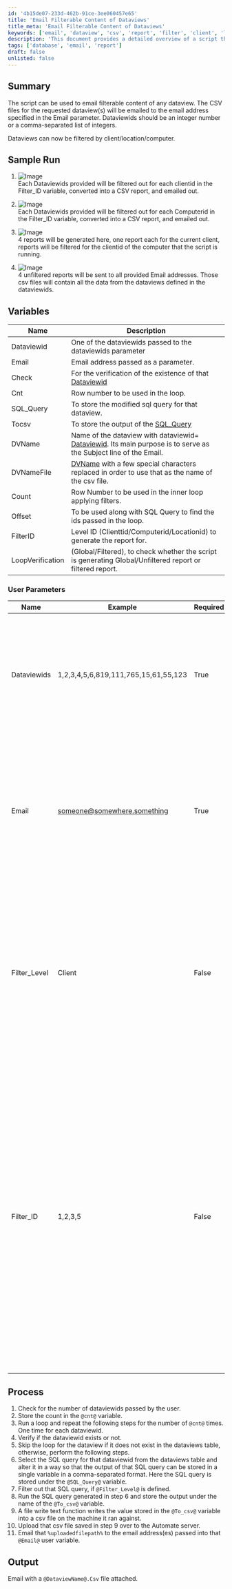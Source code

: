 ```yaml
---
id: '4b15de07-233d-462b-91ce-3ee060457e65'
title: 'Email Filterable Content of Dataviews'
title_meta: 'Email Filterable Content of Dataviews'
keywords: ['email', 'dataview', 'csv', 'report', 'filter', 'client', 'location', 'computer']
description: 'This document provides a detailed overview of a script that emails filterable content from specified dataviews. Users can input multiple dataview IDs and receive the corresponding CSV reports via email, with the ability to filter by client, location, or computer.'
tags: ['database', 'email', 'report']
draft: false
unlisted: false
---
```

## Summary

The script can be used to email filterable content of any dataview. The CSV files for the requested dataview(s) will be emailed to the email address specified in the Email parameter. Dataviewids should be an integer number or a comma-separated list of integers.

Dataviews can now be filtered by client/location/computer.

## Sample Run

1. ![Image](../../../static/img/Dataview---Email-as-CSV-Param/image_1.png)  
   Each Dataviewids provided will be filtered out for each clientid in the Filter_ID variable, converted into a CSV report, and emailed out.  

2. ![Image](../../../static/img/Dataview---Email-as-CSV-Param/image_2.png)  
   Each Dataviewids provided will be filtered out for each Computerid in the Filter_ID variable, converted into a CSV report, and emailed out.  

3. ![Image](../../../static/img/Dataview---Email-as-CSV-Param/image_3.png)  
   4 reports will be generated here, one report each for the current client, reports will be filtered for the clientid of the computer that the script is running.

4. ![Image](../../../static/img/Dataview---Email-as-CSV-Param/image_4.png)  
   4 unfiltered reports will be sent to all provided Email addresses. Those csv files will contain all the data from the dataviews defined in the dataviewids.

## Variables

| Name          | Description                                                                                  |
|---------------|----------------------------------------------------------------------------------------------|
| Dataviewid    | One of the dataviewids passed to the dataviewids parameter                                  |
| Email         | Email address passed as a parameter.                                                         |
| Check         | For the verification of the existence of that [Dataviewid](Dataviewid@.)                   |
| Cnt           | Row number to be used in the loop.                                                          |
| SQL_Query     | To store the modified sql query for that dataview.                                         |
| Tocsv         | To store the output of the [SQL_Query](SQL_Query@.)                                        |
| DVName        | Name of the dataview with dataviewid= [Dataviewid](Dataviewid@.). Its main purpose is to serve as the Subject line of the Email. |
| DVNameFile    | [DVName](DVName@) with a few special characters replaced in order to use that as the name of the csv file. |
| Count         | Row Number to be used in the inner loop applying filters.                                   |
| Offset        | To be used along with SQL Query to find the ids passed in the loop.                         |
| FilterID      | Level ID (Clienttid/Computerid/Locationid) to generate the report for.                     |
| LoopVerification | (Global/Filtered), to check whether the script is generating Global/Unfiltered report or filtered report. |

### User Parameters

| Name           | Example                                         | Required | Description                                                                                                                                                     |
|----------------|-------------------------------------------------|----------|-----------------------------------------------------------------------------------------------------------------------------------------------------------------|
| Dataviewids    | 1,2,3,4,5,6,819,111,765,15,61,55,123          | True     | Ids of the dataview to be emailed. It can be a single integer for emailing just one dataview or can be multiple ids separated by a comma.                   |
| Email          | [someone@somewhere.something](mailto:someone@somewhere.something) | True     | Email address to receive the CSV file or the content of the dataview. To input the multiple addresses, each email has to be separated by a semicolon ';' without any space. |
| Filter_Level    | Client                                        | False    | Supported values are Client, Location, and Computer. This can be used to define the level of filter you would like to apply on the dataviews. Leaving it blank will generate an unfiltered report. |
| Filter_ID      | 1,2,3,5                                       | False    | ID of the Level defined in the Filter_Level. e.g., Clientid(s), to filter the report against if Client is set as Filter_Level. It can be a single integer for emailing all the [Dataviewids](Dataviewids@) filtered by that single id or can be multiple ids separated by a comma. Any special characters or spaces are prohibited. A space in here will not result to the expected result. |

## Process

1. Check for the number of dataviewids passed by the user.
2. Store the count in the `@cnt@` variable.
3. Run a loop and repeat the following steps for the number of `@cnt@` times. One time for each dataviewid.
4. Verify if the dataviewid exists or not.
5. Skip the loop for the dataview if it does not exist in the dataviews table, otherwise, perform the following steps.
6. Select the SQL query for that dataviewid from the dataviews table and alter it in a way so that the output of that SQL query can be stored in a single variable in a comma-separated format. Here the SQL query is stored under the `@SQL_Query@` variable.
7. Filter out that SQL query, if `@Filter_Level@` is defined.
8. Run the SQL query generated in step 6 and store the output under the name of the `@To_csv@` variable.
9. A file write text function writes the value stored in the `@To_csv@` variable into a csv file on the machine it ran against.
10. Upload that csv file saved in step 9 over to the Automate server.
11. Email that `%uploadedfilepath%` to the email address(es) passed into that `@Email@` user variable.

## Output

Email with a `@DataviewName@.Csv` file attached.











